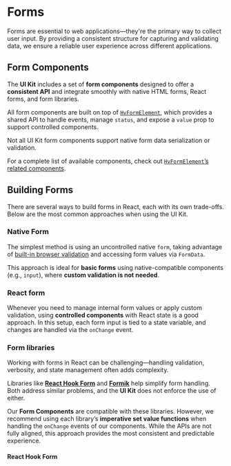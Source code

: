 

# Forms

Forms are essential to web applications—they're the primary way to collect user input. By providing a consistent structure for capturing and validating data, we ensure a reliable user experience across different applications.

## Form Components

The **UI Kit** includes a set of **form components** designed to offer a **consistent API** and integrate smoothly with native HTML forms, React forms, and form libraries.

All form components are built on top of [`HvFormElement`](/components/form-element), which provides a shared API to handle events, manage `status`, and expose a `value` prop to support controlled components.

<Callout type="warning">
  Not all UI Kit form components support native form data serialization or
  validation.
</Callout>

For a complete list of available components, check out [`HvFormElement`’s related components](/components/form-element#related-components).

## Building Forms

There are several ways to build forms in React, each with its own trade-offs. Below are the most common approaches when using the UI Kit.

### Native Form

The simplest method is using an uncontrolled native `form`, taking advantage of [built-in browser validation](https://developer.mozilla.org/en-US/docs/Learn/Forms/Form_validation#using_built-in_form_validation) and accessing form values via `FormData`.

This approach is ideal for **basic forms** using native-compatible components (e.g., `input`), where **custom validation is not needed**.

<CodeBlock code={nativeFormCode} layout="expandable" />

### React form

Whenever you need to manage internal form values or apply custom validation, using **controlled components** with React state is a good approach. In this setup, each form input is tied to a state variable, and changes are handled via the `onChange` event.

<CodeBlock code={reactFormCode} layout="expandable" />

### Form libraries

Working with forms in React can be challenging—handling validation, verbosity, and state management often adds complexity.

Libraries like **[React Hook Form](https://react-hook-form.com/)** and **[Formik](https://formik.org/)** help simplify form handling. Both address similar problems, and the **UI Kit** does not enforce the use of either.

Our **Form Components** are compatible with these libraries. However, we recommend using each library’s **imperative set value functions** when handling the `onChange` events of our components. While the APIs are not fully aligned, this approach provides the most consistent and predictable experience.

#### React Hook Form

<CodeBlock code={reactHookFormCode} layout="expandable" />
